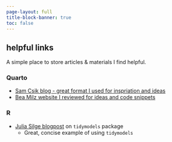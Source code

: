 ```yaml
---
page-layout: full
title-block-banner: true
toc: false
---
```


## helpful links

A simple place to store articles & materials I find helpful.

### Quarto

-   [Sam Csik blog - great format I used for inspriation and ideas](https://samanthacsik.github.io/posts/2022-10-24-quarto-blogs/)
-   [Bea Milz website I reviewed for ideas and code snippets](https://beamilz.com/)

### R

-   [Julia Silge blogpost](https://juliasilge.com/blog/tuition-resampling) on `tidymodels` package
    -   Great, concise example of using `tidymodels`
